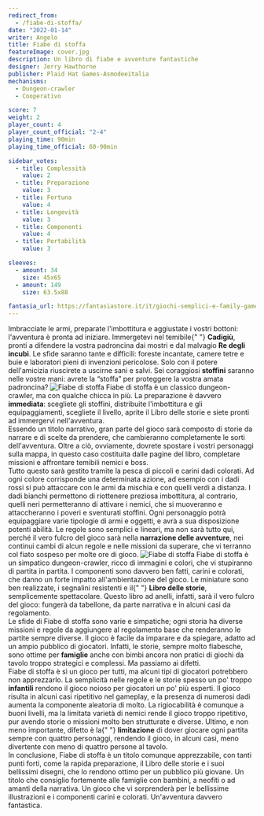```yaml
---
redirect_from:
  - /fiabe-di-stoffa/
date: "2022-01-14"
writer: Angelo
title: Fiabe di stoffa
featureImage: cover.jpg
description: Un libro di fiabe e avventure fantastiche
designer: Jerry Hawthorne
publisher: Plaid Hat Games-Asmodeeitalia
mechanisms:
  - Dungeon-crawler
  - Cooperativo

score: 7
weight: 2
player_count: 4
player_count_official: "2-4"
playing_time: 90min
playing_time_official: 60-90min

sidebar_votes:
  - title: Complessità
    value: 2
  - title: Preparazione
    value: 3
  - title: Fortuna
    value: 4
  - title: Longevità
    value: 3
  - title: Componenti
    value: 4
  - title: Portabilità
    value: 3

sleeves:
  - amount: 34
    size: 45x65
  - amount: 149
    size: 63.5x88

fantasia_url: https://fantasiastore.it/it/giochi-semplici-e-family-games/3939-fiabe-di-stoffa.html
---
```


<Setting>
  Imbracciate le armi, preparate l'imbottitura e aggiustate i vostri bottoni:
  l'avventura è pronta ad iniziare. Immergetevi nel temibile{" "}
  <strong>Cadigiù</strong>, pronti a difendere la vostra padroncina dai mostri e
  dal malvagio <strong>Re degli incubi</strong>. Le sfide saranno tante e
  difficili: foreste incantate, camere tetre e buie e laboratori pieni di
  invenzioni pericolose. Solo con il potere dell'amicizia riuscirete a uscirne
  sani e salvi. Sei coraggiosi <strong>stoffini</strong> saranno nelle vostre
  mani: avrete la “stoffa” per proteggere la vostra amata padroncina?
</Setting>

<img src="./game1.jpg" alt="Fiabe di stoffa" />

<Rules>
  Fiabe di stoffa è un classico dungeon-crawler, ma con qualche chicca in più.
  La preparazione è davvero <strong>immediata</strong>: scegliete gli stoffini,
  distribuite l'imbottitura e gli equipaggiamenti, scegliete il livello, aprite
  il Libro delle storie e siete pronti ad immergervi nell'avventura.
  <br />
  Essendo un titolo narrativo, gran parte del gioco sarà composto di storie da
  narrare e di scelte da prendere, che cambieranno completamente le sorti
  dell'avventura. Oltre a ciò, ovviamente, dovrete spostare i vostri personaggi
  sulla mappa, in questo caso costituita dalle pagine del libro, completare
  missioni e affrontare temibili nemici e boss.
  <br />
  Tutto questo sarà gestito tramite la pesca di piccoli e carini dadi colorati.
  Ad ogni colore corrisponde una determinata azione, ad esempio con i dadi rossi
  si può attaccare con le armi da mischia e con quelli verdi a distanza. I dadi
  bianchi permettono di riottenere preziosa imbottitura, al contrario, quelli
  neri permetteranno di attivare i nemici, che si muoveranno e attaccheranno i
  poveri e sventurati stoffini. Ogni personaggio potrà equipaggiare varie
  tipologie di armi e oggetti, e avrà a sua disposizione potenti abilità. Le
  regole sono semplici e lineari, ma non sarà tutto qui, perché il vero fulcro
  del gioco sarà nella <strong>narrazione delle avventure</strong>, nei continui
  cambi di alcun regole e nelle missioni da superare, che vi terranno col fiato
  sospeso per molte ore di gioco.
</Rules>

<img src="./game2.jpg" alt="Fiabe di stoffa" />

<Feedback>
  Fiabe di stoffa è un simpatico dungeon-crawler, ricco di immagini e colori,
  che vi stupiranno di partita in partita. I componenti sono davvero ben fatti,
  carini e colorati, che danno un forte impatto all'ambientazione del gioco. Le
  miniature sono ben realizzate, i segnalini resistenti e il{" "}
  <strong>Libro delle storie</strong>, semplicemente spettacolare. Questo libro
  ad anelli, infatti, sarà il vero fulcro del gioco: fungerà da tabellone, da
  parte narrativa e in alcuni casi da regolamento.
  <br />
  Le sfide di Fiabe di stoffa sono varie e simpatiche; ogni storia ha diverse
  missioni e regole da aggiungere al regolamento base che renderanno le partite
  sempre diverse. Il gioco è facile da imparare e da spiegare, adatto ad un
  ampio pubblico di giocatori. Infatti, le storie, sempre molto fiabesche, sono
  ottime per <strong>famiglie</strong> anche con bimbi ancora non pratici di
  giochi da tavolo troppo strategici e complessi. Ma passiamo ai difetti.
  <br />
  Fiabe di stoffa è sì un gioco per tutti, ma alcuni tipi di giocatori
  potrebbero non apprezzarlo. La semplicità nelle regole e le storie spesso un
  po' troppo <strong>infantili</strong> rendono il gioco noioso per giocatori un
  po' più esperti. Il gioco risulta in alcuni casi ripetitivo nel gameplay, e la
  presenza di numerosi dadi aumenta la componente aleatoria di molto. La
  rigiocabilità è comunque a buoni livelli, ma la limitata varietà di nemici
  rende il gioco troppo ripetitivo, pur avendo storie o missioni molto ben
  strutturate e diverse. Ultimo, e non meno importante, difetto è la{" "}
  <strong>limitazione</strong> di dover giocare ogni partita sempre con quattro
  personaggi, rendendo il gioco, in alcuni casi, meno divertente con meno di
  quattro persone al tavolo.
  <br />
  In conclusione, Fiabe di stoffa è un titolo comunque apprezzabile, con tanti
  punti forti, come la rapida preparazione, il Libro delle storie e i suoi
  bellissimi disegni, che lo rendono ottimo per un pubblico più giovane. Un
  titolo che consiglio fortemente alle famiglie con bambini, a neofiti o ad
  amanti della narrativa. Un gioco che vi sorprenderà per le bellissime
  illustrazioni e i componenti carini e colorati. Un'avventura davvero
  fantastica.
</Feedback>

<Instagram id="CYtUsGtlgCk" />
